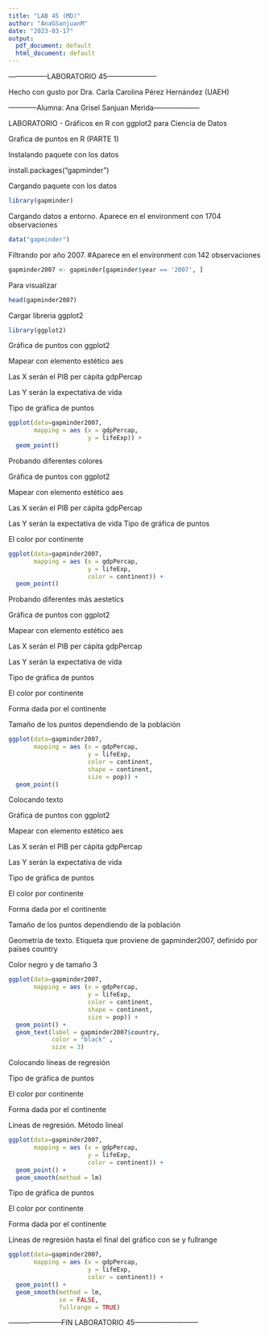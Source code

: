 ```yaml
---
title: "LAB 45 (MD)"
author: "AnaGSanjuanM"
date: "2023-03-17"
output:
  pdf_document: default
  html_document: default
---
```


-----------------LABORATORIO 45---------------------

 Hecho con gusto por Dra. Carla Carolina Pérez Hernández (UAEH)

------------Alumna: Ana Grisel Sanjuan Merida--------------------


LABORATORIO - Gráficos en R con ggplot2 para Ciencia de Datos

Grafica de puntos en R (PARTE 1)

Instalando paquete con los datos

install.packages("gapminder")

Cargando paquete con los datos
```r
library(gapminder)
```


Cargando datos a entorno. Aparece en el environment con 1704 observaciones
```r
data("gapminder")
```


Filtrando por año 2007. #Aparece en el environment con 142 observaciones
```r
gapminder2007 <- gapminder[gapminder$year == '2007', ]
```


Para visualizar
```r
head(gapminder2007)
```

Cargar libreria ggplot2
```r
library(ggplot2)
```


Gráfica de puntos con ggplot2

Mapear con elemento estético aes

Las X serán el PIB per cápita gdpPercap

Las Y serán la expectativa de vida

Tipo de gráfica de puntos
```r
ggplot(data=gapminder2007,
       mapping = aes (x = gdpPercap,
                      y = lifeExp)) + 
  geom_point()
```

Probando diferentes colores

Gráfica de puntos con ggplot2

Mapear con elemento estético aes

Las X serán el PIB per cápita gdpPercap

Las Y serán la expectativa de vida
Tipo de gráfica de puntos

El color por continente
```r
ggplot(data=gapminder2007,
       mapping = aes (x = gdpPercap,
                      y = lifeExp,
                      color = continent)) +
  geom_point()
```


Probando diferentes más aestetics

Gráfica de puntos con ggplot2

Mapear con elemento estético aes

Las X serán el PIB per cápita gdpPercap

Las Y serán la expectativa de vida

Tipo de gráfica de puntos

El color por continente

Forma dada por el continente

Tamaño de los puntos dependiendo de la población
```r
ggplot(data=gapminder2007,
       mapping = aes (x = gdpPercap,
                      y = lifeExp,
                      color = continent,
                      shape = continent,
                      size = pop)) +
  geom_point()
```

Colocando texto

Gráfica de puntos con ggplot2

Mapear con elemento estético aes

Las X serán el PIB per cápita gdpPercap

Las Y serán la expectativa de vida

Tipo de gráfica de puntos

El color por continente

Forma dada por el continente

Tamaño de los puntos dependiendo de la población

Geometría de texto. Etiqueta que proviene de gapminder2007, definido por países country

Color negro y de tamaño 3
```r
ggplot(data=gapminder2007,
       mapping = aes (x = gdpPercap,
                      y = lifeExp,
                      color = continent,
                      shape = continent,
                      size = pop)) +
  geom_point() +
  geom_text(label = gapminder2007$country,
            color = "black" ,
            size = 3)
```


Colocando líneas de regresión

Tipo de gráfica de puntos

El color por continente

Forma dada por el continente

Líneas de regresión. Método lineal
```r
ggplot(data=gapminder2007,
       mapping = aes (x = gdpPercap,
                      y = lifeExp,
                      color = continent)) +
  geom_point() +
  geom_smooth(method = lm)
```

Tipo de gráfica de puntos

El color por continente

Forma dada por el continente

Líneas de regresión hasta el final del gráfico con se y fullrange
```r
ggplot(data=gapminder2007,
       mapping = aes (x = gdpPercap,
                      y = lifeExp,
                      color = continent)) +
  geom_point() +
  geom_smooth(method = lm,
              se = FALSE,
              fullrange = TRUE)
```


-----------------------FIN LABORATORIO 45---------------------------